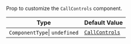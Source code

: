 Prop to customize the `CallControls` component.

| Type                          | Default Value                                                                                                                                        |
| ----------------------------- | ---------------------------------------------------------------------------------------------------------------------------------------------------- |
| `ComponentType`\| `undefined` | [`CallControls`](https://github.com/GetStream/stream-video-js/blob/main/packages/react-native-sdk/src/components/Call/CallControls/CallControls.tsx) |
